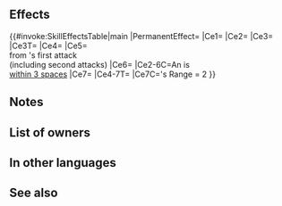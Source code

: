 {{Weapon Infobox
|tagid=SID_海水浴の体術
|intID=4234
|image=wep_ac081
|exclusive=1
|weaponType=Dragonstone
|cost=400
|might=11
|range=1
|cooldown=-1
|effect=Accelerates Special trigger (cooldown count-1). Unit attacks twice (even if foe initiates combat, unit attacks twice).<br><br>If foe's Range = 2, calculates damage using the lower of foe's Def or Res.<br><br>If unit is within 3 spaces of an ally, grants Atk/Spd/Def/Res+5 to unit, inflicts penalty on foe's Atk/Spd/Def/Res = number of distinct game titles among allies within 3 spaces of unit × 3, + 4 (max 10), unit deals X damage (excluding area-of-effect Specials), reduces damage from foe's first attack by X (X = 5 × the total of the number of distinct game titles among allies, excluding unit, and the number of Engaged allies, excluding unit; max 15; "first attack" normally means only the first strike; for effects that grant "unit attacks twice," it means the first and second strikes), and neutralizes effects that inflict "Special cooldown charge -X" on unit during combat.
|required=Flametongue
|properties=
}}
==Effects==
{{#invoke:SkillEffectsTable|main
|PermanentEffect={{Eft|Accelerates Special}}
|Ce1={{Eft|Attacks Twice}}
|Ce2={{Eft|Temporary buffs|Atk/Spd/Def/Res|5}}
|Ce3={{Eft|Temporary Debuffs|Atk/Spd/Def/Res|3 x {{Tgt|Allies}} from distinct<br>[[titles]] [[within 3 spaces]], +4|max=10}}
|Ce3T={{Tgt|Foe}}
|Ce4={{Eft|Damage Boost|5 x {{Tgt|Allies}} from distinct<br>[[titles]] + {{Tgt|Allies}} that are<br>[[engage]]d [[within 3 spaces]]|max=15}}
|Ce5={{Eft|Damage Reduction|5 x {{Tgt|Allies}} from distinct<br>[[titles]] + {{Tgt|Allies}} that are<br>[[engage]]d [[within 3 spaces]]|max=15}}<br>from {{Tgt|Foe}}'s first attack<br>(including second attacks)
|Ce6={{Eft|Neutralize Guard}}
|Ce2-6C=An {{Tgt|Ally}} is<br>[[within 3 spaces]]
|Ce7={{Eft|Lower Def Res}}
|Ce4-7T={{Tgt|Unit}}
|Ce7C={{Tgt|Foe}}'s Range = 2
}}

==Notes==
{{Brave weapon interaction}}
{{Temporary buffs}}
{{Temporary debuffs}}
{{DistinctGameTitles}}
{{FlatDamageBoost}}
{{FlatDamageReduction}}
{{LowerDefRes}}

==List of owners==
{{Skill Hero List}}
==In other languages==
{{OtherLanguages
|japanese=海水浴の体術
|german=Maritime Technik
|spanishEU=Artes marítimas
|spanishLA=Artes marítimas
|french=Arts marins
|italian=Arti marittime
|chineseTW=海水浴體術
|portuguese=Artes marítimas
}}
==See also==
{{See also skills|cond=CanUseWeapon__full='{{WeaponList|Dragonstone}}' AND Description LIKE '%unit attacks twice%even if foe%' AND Description NOT LIKE '%third and fourth strikes%' OR Description LIKE '%distinct game titles%' OR Description LIKE '%engaged allies%'}}
{{Weapons Navbox}}
